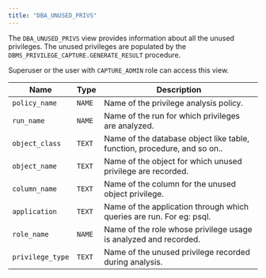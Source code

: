 ```yaml
---
title: "DBA_UNUSED_PRIVS"
---
```


The `DBA_UNUSED_PRIVS` view provides information about all the unused privileges. The unused privileges are populated by the `DBMS_PRIVILEGE_CAPTURE.GENERATE_RESULT` procedure.

Superuser or the user with `CAPTURE_ADMIN` role can access this view.


|       Name       |  Type  |                               Description                                |
| ---------------- | ------ | ------------------------------------------------------------------------ |
| `policy_name`    | `NAME` | Name of the privilege analysis policy.                                   |
| `run_name`       | `NAME` | Name of the run for which privileges are analyzed.                       |
| `object_class`   | `TEXT` | Name of the database object like table, function, procedure, and so on.. |
| `object_name`    | `TEXT` | Name of the object for which unused privilege are recorded.              |
| `column_name`    | `TEXT` | Name of the column for the unused object privilege.                      |
| `application`    | `TEXT` | Name of the application through which queries are run. For eg: psql.     |
| `role_name`      | `NAME` | Name of the role whose privilege usage is analyzed and recorded.         |
| `privilege_type` | `TEXT` | Name of the unused privilege recorded during analysis.                   |
